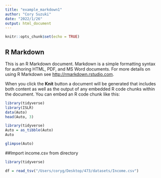 ---
title: "example_markdown1"
author: "Cory Suzuki"
date: "2022/1/26"
output: html_document
---

```{r setup, include=FALSE}
knitr::opts_chunk$set(echo = TRUE)
```

## R Markdown

This is an R Markdown document. Markdown is a simple formatting syntax for authoring HTML, PDF, and MS Word documents. For more details on using R Markdown see <http://rmarkdown.rstudio.com>.

When you click the **Knit** button a document will be generated that includes both content as well as the output of any embedded R code chunks within the document. You can embed an R code chunk like this:

```{r}
library(tidyverse)
library(ISLR)
data(Auto)
head(Auto, 3)
```

```{r}
library(tidyverse)
Auto = as_tibble(Auto)
Auto
```
```{r}
glimpse(Auto)
```

##Import income.csv from directory

```{r}
library(tidyverse)
```

```{r}
df = read_tsv("/Users/coryg/Desktop/473/datasets/Income.csv")
```


